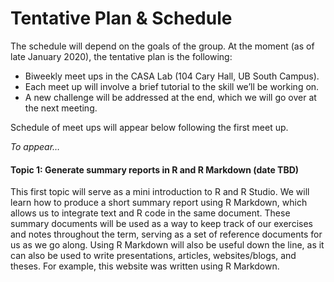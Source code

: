 # Tentative Plan & Schedule {#intro}


The schedule will depend on the goals of the group. At the moment (as of late January 2020), the tentative plan is the following:

- Biweekly meet ups in the CASA Lab (104 Cary Hall, UB South Campus).
- Each meet up will involve a brief tutorial to the skill we'll be working on.
- A new challenge will be addressed at the end, which we will go over at the next meeting.

Schedule of meet ups will appear below following the first meet up.

*To appear...*

#### Topic 1: Generate summary reports in R and R Markdown (date TBD) {-}
This first topic will serve as a mini introduction to R and R Studio. We will learn how to produce a short summary report using R Markdown, which allows us to integrate text and R code in the same document. These summary documents will be used as a way to keep track of our exercises and notes throughout the term, serving as a set of reference documents for us as we go along. Using R Markdown will also be useful down the line, as it can also be used to write presentations, articles, websites/blogs, and theses. For example, this website was written using R Markdown.